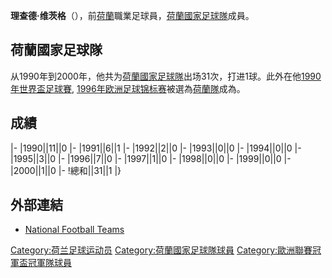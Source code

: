 {{unreferenced|time=2016-09-17T07:56:07+00:00}}
{{Infobox football biography
|name=理查德·维茨格
|image=Richard Witschge 2013.jpg
|fullname=Richard Peter Witschge
|birth_date={{Birth date and age|1969|9|20}}
|cityofbirth=[[阿姆斯特丹|阿姆斯特丹]]
|countryofbirth=[[荷蘭|荷蘭]]
|height=
|position=[[中场|中场]]
|currentclub=
|years1=1986-1991
|clubs1=[[阿贾克斯足球俱乐部|阿積士]]
|caps1=
|goals1=
|years2=1991-1993
|clubs2=[[巴塞罗那足球俱乐部|巴塞隆拿]]
|caps2=
|goals2=
|years3=1993-1996
|clubs3=[[波尔多足球俱乐部|波爾多]]
|caps3=
|goals3=
|years4=1994
|clubs4=→[[布莱克本流浪者足球俱乐部|布力般流浪]]
|caps4=
|goals4=
|years5=1996-2003
|clubs5=[[阿贾克斯足球俱乐部|阿積士]]
|caps5=
|goals5=
|years6=2001-2002
|clubs6=→[[阿拉维斯体育|艾拉維斯]]
|caps6=
|goals6=
|years7=2003
|clubs7=[[ADO海牙|海牙]]
|caps7=
|goals7=
|years8=2004
|clubs8=[[大分三神|大分三神]]
|caps8=
|goals8=
|nationalyears=1990-2000
|nationalteam=[[荷蘭國家足球隊|荷蘭]]
|nationalcaps(goals)=31 (1)
}}
'''理查德·维茨格'''（{{Bd|1969年|9月20日||}}），前[[荷蘭|荷蘭]]職業足球員，[[荷蘭國家足球隊|荷蘭國家足球隊]]成員。

==荷蘭國家足球隊==
从1990年到2000年，他共为[[荷蘭國家足球隊|荷蘭國家足球隊]]出场31次，打进1球。此外在他[[1990年世界盃足球賽|1990年世界盃足球賽]], [[1996年欧洲足球锦标赛|1996年欧洲足球锦标赛]]被選為[[荷蘭國家足球隊|荷蘭隊]]成為。

==成績==
{{Football player national team statistics|NED}}
|-
|1990||11||0
|-
|1991||6||1
|-
|1992||2||0
|-
|1993||0||0
|-
|1994||0||0
|-
|1995||3||0
|-
|1996||7||0
|-
|1997||1||0
|-
|1998||0||0
|-
|1999||0||0
|-
|2000||1||0
|-
!總和||31||1
|}

==外部連結==
{{Reflist}}
*[http://www.national-football-teams.com/player/14155/Richard_Witschge.html National Football Teams] {{Wayback|url=http://www.national-football-teams.com/player/14155/Richard_Witschge.html |date=20190328111729 }}

{{Soccer-player-stub}}

{{DEFAULTSORT:Witschge, Richard}}
[[Category:荷兰足球运动员|Category:荷兰足球运动员]]
[[Category:荷蘭國家足球隊球員|Category:荷蘭國家足球隊球員]]
[[Category:歐洲聯賽冠軍盃冠軍隊球員|Category:歐洲聯賽冠軍盃冠軍隊球員]]
